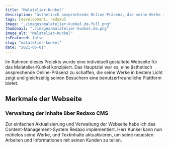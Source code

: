 ---
title: "Malatelier-Kunkel"
description: "ästhetisch ansprechende Online-Präsenz, die seine Werke in bestem Licht zeigt und gleichzeitig seinen Besuchern eine benutzerfreundliche Plattform bietet"
tags: [development, redaxo]
image: "./images/malatelier-kunkel.de-full.png"
thumbnail: "./images/malatelier-kunkel.de.png"
image_alt: "Malatelier-Kunkel"
isFeatured: false
slug: "malatelier-kunkel"
date: "2021-05-01"
---


Im Rahmen dieses Projekts wurde eine individuell gestaltete Webseite für das Malatelier-Kunkel konzipiert. Das Hauptziel war es, eine ästhetisch ansprechende Online-Präsenz zu schaffen, die seine Werke in bestem Licht zeigt und gleichzeitig seinen Besuchern eine benutzerfreundliche Plattform bietet.

<ProjectDetails
  client="Malatelier-Kunkel"
  handover="05/2021"
  services="HTML, SCSS, JavaScript, PHP, Redaxo, MySQL"
  website="https://malatelier-kunkel.de/"
/>

## Merkmale der Webseite

### Verwaltung der Inhalte über Redaxo CMS

Zur einfachen Aktualisierung und Verwaltung der Webseite habe ich das Content-Management-System Redaxo implementiert. Herr Kunkel kann nun mühelos seine Werke, und Textinhalte aktualisieren, um seine neuesten Arbeiten und Informationen mit seinen Kunden zu teilen.
